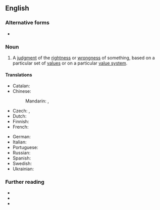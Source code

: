 ==English==
{{wikipedia}}

===Alternative forms===
* {{alter|en|value judgement}}

===Noun===
{{en-noun}}

# {{lb|en|philosophy}} A [[judgment]] of the [[rightness]] or [[wrongness]] of something, based on a particular set of [[value]]s or on a particular [[value system]].

====Translations====
{{trans-top|judgment}}
* Catalan: {{t+|ca|judici de valor|m}}
* Chinese:
*: Mandarin: {{t|cmn|價值判斷}}, {{t|cmn|价值判断|tr=jiàzhí pànduàn}}
* Czech: {{t|cs|hodnotový soud|m}}, {{t|cs|hodnotící soud|m}}
* Dutch: {{t+|nl|waardeoordeel|n}}
* Finnish: {{t|fi|arvovalinta}}
* French: {{t|fr|jugement de valeur|m}}
{{trans-mid}}
* German: {{t|de|Werturteil|n}}
* Italian: {{t|it|giudizio di valore|m}}
* Portuguese: {{t|pt|juízo de valor|m}}
* Russian: {{t|ru|оце́ночное сужде́ние|n}}
* Spanish: {{t|es|juicio de valor|m}}
* Swedish: {{t|sv|värdeomdöme|n}}
* Ukrainian: {{t|uk|оці́ночне су́дження|n}}
{{trans-bottom}}

===Further reading===
* {{R:Longman}}
* {{R:Cambridge}}
* {{R:Lexico|value judgement}}